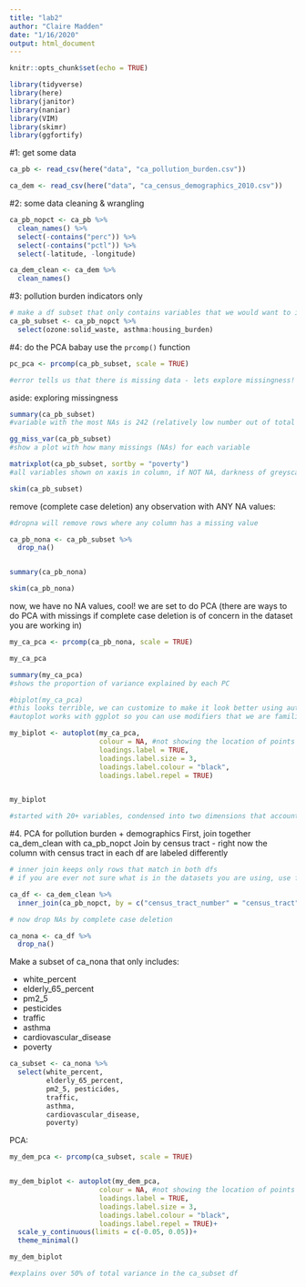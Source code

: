 ```yaml
---
title: "lab2"
author: "Claire Madden"
date: "1/16/2020"
output: html_document
---
```


```r
knitr::opts_chunk$set(echo = TRUE)

library(tidyverse)
library(here)
library(janitor)
library(naniar)
library(VIM)
library(skimr)
library(ggfortify)


```

#1: get some data

```r
ca_pb <- read_csv(here("data", "ca_pollution_burden.csv"))

ca_dem <- read_csv(here("data", "ca_census_demographics_2010.csv"))
```

#2: some data cleaning & wrangling

```r
ca_pb_nopct <- ca_pb %>%
  clean_names() %>% 
  select(-contains("perc")) %>% 
  select(-contains("pctl")) %>% 
  select(-latitude, -longitude)
```


```r
ca_dem_clean <- ca_dem %>%
  clean_names()
```

#3: pollution burden indicators only

```r
# make a df subset that only contains variables that we would want to include in a PCA
ca_pb_subset <- ca_pb_nopct %>% 
  select(ozone:solid_waste, asthma:housing_burden)


```


#4: do the PCA babay
use the `prcomp()` function

```r
pc_pca <- prcomp(ca_pb_subset, scale = TRUE)

#error tells us that there is missing data - lets explore missingness!
```

aside: exploring missingness

```r
summary(ca_pb_subset)
#variable with the most NAs is 242 (relatively low number out of total >8000 observations)

gg_miss_var(ca_pb_subset)
#show a plot with how many missings (NAs) for each variable

matrixplot(ca_pb_subset, sortby = "poverty")
#all variables shown on xaxis in column, if NOT NA, darkness of greyscale indicates value (darker is higher), missing values are red, sortby causes that column to be sorted high to low and can be useful to identify correllation possibilities

skim(ca_pb_subset)
```

remove (complete case deletion) any observation with ANY NA values:

```r
#dropna will remove rows where any column has a missing value

ca_pb_nona <- ca_pb_subset %>% 
  drop_na()


summary(ca_pb_nona)

skim(ca_pb_nona)
```

now, we have no NA values, cool! we are set to do PCA (there are ways to do PCA with missings if complete case deletion is of concern in the dataset you are working in)

```r
my_ca_pca <- prcomp(ca_pb_nona, scale = TRUE)

my_ca_pca

summary(my_ca_pca)
#shows the proportion of variance explained by each PC

#biplot(my_ca_pca) 
#this looks terrible, we can customize to make it look better using autoplot - will try to recognize outputs from other functions and guesses what you want to do with it
#autoplot works with ggplot so you can use modifiers that we are familiar with from ggploting

my_biplot <- autoplot(my_ca_pca,
                      colour = NA, #not showing the location of points
                      loadings.label = TRUE,
                      loadings.label.size = 3,
                      loadings.label.colour = "black", 
                      loadings.label.repel = TRUE)


my_biplot

#started with 20+ variables, condensed into two dimensions that account for <34% of variance so we are probably missing a lot

```

#4. PCA for pollution burden + demographics
First, join together ca_dem_clean with ca_pb_nopct
Join by census tract - right now the column with census tract in each df are labeled differently

```r

# inner join keeps only rows that match in both dfs
# if you are ever not sure what is in the datasets you are using, use full join to keep everything

ca_df <- ca_dem_clean %>% 
  inner_join(ca_pb_nopct, by = c("census_tract_number" = "census_tract"))

# now drop NAs by complete case deletion

ca_nona <- ca_df %>%
  drop_na()

```

Make a subset of ca_nona that only includes:

- white_percent
- elderly_65_percent
- pm2_5
- pesticides
- traffic
- asthma
- cardiovascular_disease
- poverty

```r
ca_subset <- ca_nona %>% 
  select(white_percent, 
         elderly_65_percent, 
         pm2_5, pesticides, 
         traffic, 
         asthma, 
         cardiovascular_disease, 
         poverty)


```


PCA:

```r
my_dem_pca <- prcomp(ca_subset, scale = TRUE)


my_dem_biplot <- autoplot(my_dem_pca,
                      colour = NA, #not showing the location of points
                      loadings.label = TRUE,
                      loadings.label.size = 3,
                      loadings.label.colour = "black", 
                      loadings.label.repel = TRUE)+
  scale_y_continuous(limits = c(-0.05, 0.05))+
  theme_minimal()

my_dem_biplot

#explains over 50% of total variance in the ca_subset df

```




